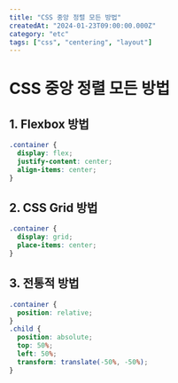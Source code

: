 ```yaml
---
title: "CSS 중앙 정렬 모든 방법"
createdAt: "2024-01-23T09:00:00.000Z"
category: "etc"
tags: ["css", "centering", "layout"]
---
```


# CSS 중앙 정렬 모든 방법

## 1. Flexbox 방법

```css
.container {
  display: flex;
  justify-content: center;
  align-items: center;
}
```

## 2. CSS Grid 방법

```css
.container {
  display: grid;
  place-items: center;
}
```

## 3. 전통적 방법

```css
.container {
  position: relative;
}
.child {
  position: absolute;
  top: 50%;
  left: 50%;
  transform: translate(-50%, -50%);
}
```
